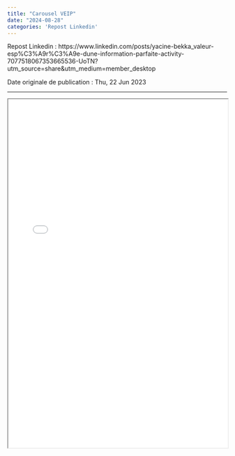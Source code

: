 ---
title: "Carousel VEIP"
date: "2024-08-28"
categories: 'Repost Linkedin'
---

Repost Linkedin : https://www.linkedin.com/posts/yacine-bekka_valeur-esp%C3%A9r%C3%A9e-dune-information-parfaite-activity-7077518067353665536-UoTN?utm_source=share&utm_medium=member_desktop

Date originale de publication : Thu, 22 Jun 2023

---

```{=html}
<iframe width="100%" height="800" src="post_51.pdf" title="Carousel VEIP"></iframe>
```